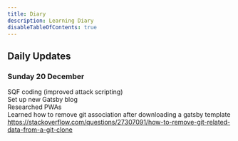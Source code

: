 ```yaml
---
title: Diary
description: Learning Diary
disableTableOfContents: true
---
```


## Daily Updates

### Sunday 20 December

SQF coding (improved attack scripting)  
Set up new Gatsby blog  
Researched PWAs  
Learned how to remove git association after downloading a gatsby template  
https://stackoverflow.com/questions/27307091/how-to-remove-git-related-data-from-a-git-clone
